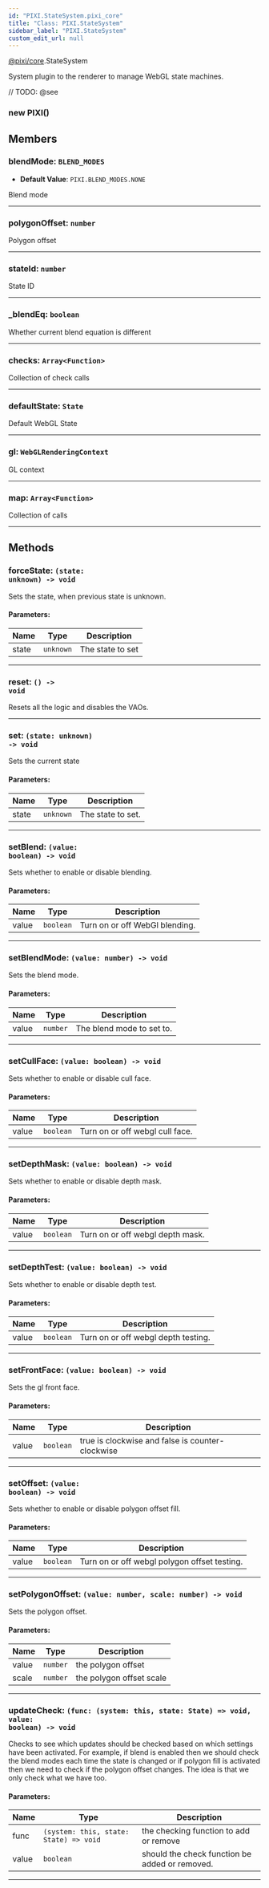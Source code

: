 ```yaml
---
id: "PIXI.StateSystem.pixi_core"
title: "Class: PIXI.StateSystem"
sidebar_label: "PIXI.StateSystem"
custom_edit_url: null
---
```


[@pixi/core](../modules/pixi_core).StateSystem


System plugin to the renderer to manage WebGL state machines.



// TODO: @see

        

<article>

### new PIXI()
</article>



## Members
<article>

### blendMode: <span><code>BLEND_MODES</code></span>
- **Default Value**: <code>PIXI.BLEND_MODES.NONE</code>

Blend mode

</article>


---------------------------------------

<article>

### polygonOffset: <span><code>number</code></span>
Polygon offset

</article>


---------------------------------------

<article>

### stateId: <span><code>number</code></span>
State ID

</article>


---------------------------------------

<article>

### _blendEq: <span><code>boolean</code></span>
Whether current blend equation is different

</article>


---------------------------------------

<article>

### checks: <span><code>Array&#60;Function&#62;</code></span>
Collection of check calls

</article>


---------------------------------------

<article>

### defaultState: <span><code>State</code></span>
Default WebGL State

</article>


---------------------------------------

<article>

### gl: <span><code>WebGLRenderingContext</code></span>
GL context

</article>


---------------------------------------

<article>

### map: <span><code>Array&#60;Function&#62;</code></span>
Collection of calls

</article>


---------------------------------------


## Methods
<article>

### forceState: <span><code>(state&#58; unknown) -&#62; void</code></span>
Sets the state, when previous state is unknown.

#### Parameters:
| Name  | Type                 | Description      |
| ----- | -------------------- | ---------------- |
| state | <code>unknown</code> | The state to set |
</article>


---------------------------------------

<article>

### reset: <span><code>() -&#62; void</code></span>
Resets all the logic and disables the VAOs.

</article>


---------------------------------------

<article>

### set: <span><code>(state&#58; unknown) -&#62; void</code></span>
Sets the current state

#### Parameters:
| Name  | Type                 | Description       |
| ----- | -------------------- | ----------------- |
| state | <code>unknown</code> | The state to set. |
</article>


---------------------------------------

<article>

### setBlend: <span><code>(value&#58; boolean) -&#62; void</code></span>
Sets whether to enable or disable blending.

#### Parameters:
| Name  | Type                 | Description                    |
| ----- | -------------------- | ------------------------------ |
| value | <code>boolean</code> | Turn on or off WebGl blending. |
</article>


---------------------------------------

<article>

### setBlendMode: <span><code>(value&#58; number) -&#62; void</code></span>
Sets the blend mode.

#### Parameters:
| Name  | Type                | Description               |
| ----- | ------------------- | ------------------------- |
| value | <code>number</code> | The blend mode to set to. |
</article>


---------------------------------------

<article>

### setCullFace: <span><code>(value&#58; boolean) -&#62; void</code></span>
Sets whether to enable or disable cull face.

#### Parameters:
| Name  | Type                 | Description                     |
| ----- | -------------------- | ------------------------------- |
| value | <code>boolean</code> | Turn on or off webgl cull face. |
</article>


---------------------------------------

<article>

### setDepthMask: <span><code>(value&#58; boolean) -&#62; void</code></span>
Sets whether to enable or disable depth mask.

#### Parameters:
| Name  | Type                 | Description                      |
| ----- | -------------------- | -------------------------------- |
| value | <code>boolean</code> | Turn on or off webgl depth mask. |
</article>


---------------------------------------

<article>

### setDepthTest: <span><code>(value&#58; boolean) -&#62; void</code></span>
Sets whether to enable or disable depth test.

#### Parameters:
| Name  | Type                 | Description                         |
| ----- | -------------------- | ----------------------------------- |
| value | <code>boolean</code> | Turn on or off webgl depth testing. |
</article>


---------------------------------------

<article>

### setFrontFace: <span><code>(value&#58; boolean) -&#62; void</code></span>
Sets the gl front face.

#### Parameters:
| Name  | Type                 | Description                                      |
| ----- | -------------------- | ------------------------------------------------ |
| value | <code>boolean</code> | true is clockwise and false is counter-clockwise |
</article>


---------------------------------------

<article>

### setOffset: <span><code>(value&#58; boolean) -&#62; void</code></span>
Sets whether to enable or disable polygon offset fill.

#### Parameters:
| Name  | Type                 | Description                                  |
| ----- | -------------------- | -------------------------------------------- |
| value | <code>boolean</code> | Turn on or off webgl polygon offset testing. |
</article>


---------------------------------------

<article>

### setPolygonOffset: <span><code>(value&#58; number, scale&#58; number) -&#62; void</code></span>
Sets the polygon offset.

#### Parameters:
| Name  | Type                | Description              |
| ----- | ------------------- | ------------------------ |
| value | <code>number</code> | the polygon offset       |
| scale | <code>number</code> | the polygon offset scale |
</article>


---------------------------------------

<article>

### updateCheck: <span><code>(func&#58; (system&#58; this, state&#58; State) =&#62; void, value&#58; boolean) -&#62; void</code></span>
Checks to see which updates should be checked based on which settings have been activated.
For example, if blend is enabled then we should check the blend modes each time the state is changed or if polygon fill is activated then we need to check if the polygon offset changes. The idea is that we only check what we have too.

#### Parameters:
| Name  | Type                                                          | Description                                    |
| ----- | ------------------------------------------------------------- | ---------------------------------------------- |
| func  | <code>(system&#58; this, state&#58; State) =&#62; void</code> | the checking function to add or remove         |
| value | <code>boolean</code>                                          | should the check function be added or removed. |
</article>


---------------------------------------


    